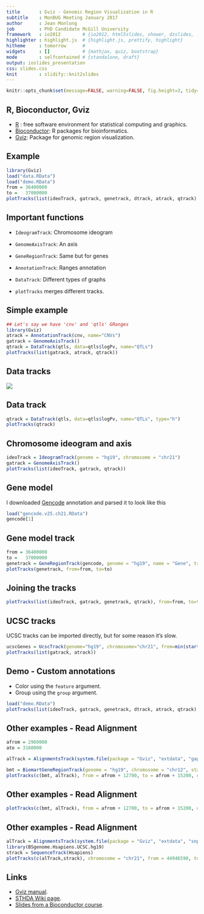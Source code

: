 ```yaml
---
title       : Gviz - Genomic Region Visualization in R
subtitle    : MonBUG Meeting January 2017
author      : Jean Monlong
job         : PhD Candidate McGill University
framework   : io2012        # {io2012, html5slides, shower, dzslides, ...}
highlighter : highlight.js  # {highlight.js, prettify, highlight}
hitheme     : tomorrow      #
widgets     : []            # {mathjax, quiz, bootstrap}
mode        : selfcontained # {standalone, draft}
output: ioslides_presentation
css: slides.css
knit        : slidify::knit2slides
---
```


```r
knitr::opts_chunk$set(message=FALSE, warning=FALSE, fig.height=3, tidy=TRUE, tidy.opts=list(blank=FALSE, width.cutoff=50))
```

## R, Bioconductor, Gviz

+ [R](https://www.r-project.org/) : free software environment for statistical computing and graphics.
+ [Bioconductor](http://bioconductor.org/): R packages for bioinformatics.
+ [Gviz](https://bioconductor.org/packages/release/bioc/html/Gviz.html): Package for genomic region visualization.

## Example

```r
library(Gviz)
load("data.RData")
load("demo.RData")
from = 36400000
to =   37000000
plotTracks(list(ideoTrack, gatrack, genetrack, dtrack, atrack, qtrack), from=from, to=to, sizes=c(1,1,4,1,4,4))
```

## Important functions

+ `IdeogramTrack`: Chromosome ideogram
+ `GenomeAxisTrack`: An axis
+ `GeneRegionTrack`: Same but for genes
+ `AnnotationTrack`: Ranges annotation
+ `DataTrack`: Different types of graphs

+ `plotTracks` merges different tracks.

## Simple example

```r
## Let's say we have 'cnv' and 'qtls' GRanges
library(Gviz)
atrack = AnnotationTrack(cnv, name="CNVs")
gatrack = GenomeAxisTrack()
qtrack = DataTrack(qtls, data=qtls$logPv, name="QTLs")
plotTracks(list(gatrack, atrack, qtrack))
```

## Data tracks {#myImagePage}

![](./Gviz-Datatracks.png)


## Data track

```r
qtrack = DataTrack(qtls, data=qtls$logPv, name="QTLs", type="h")
plotTracks(qtrack)
```

## Chromosome ideogram and axis

```r
ideoTrack = IdeogramTrack(genome = "hg19", chromosome = "chr21")
gatrack = GenomeAxisTrack()
plotTracks(list(ideoTrack, gatrack, qtrack))
```

## Gene model

I downloaded [Gencode](https://www.gencodegenes.org/) annotation and parsed it to look like this

```r
load("gencode.v25.ch21.RData")
gencode[1]
```

## Gene model track

```r
from = 36400000
to =   37000000
genetrack = GeneRegionTrack(gencode, genome = "hg19", name = "Gene", transcriptAnnotation="symbol")
plotTracks(genetrack, from=from, to=to)
```

## Joining the tracks

```r
plotTracks(list(ideoTrack, gatrack, genetrack, qtrack), from=from, to=to)
```

## UCSC tracks

UCSC tracks can be imported directly, but for some reason it's slow.

```r
ucscGenes = UcscTrack(genome="hg19", chromosome="chr21", from=min(start(gr)), to=max(end(gr)), track="knownGene", trackType="GeneRegionTrack", rstarts="exonStarts", rends="exonEnds", gene="name", symbol="name", transcript="name", strand="strand", fill="#8282d2", name="UCSC Genes")
plotTracks(list(gatrack, atrack))
```

## Demo - Custom annotations

+ Color using the `feature` argument.
+ Group using the `group` argument.

```r
load("demo.RData")
plotTracks(list(ideoTrack, gatrack, genetrack, dtrack, atrack, qtrack), from=from, to=to, sizes=c(1,1,4,1,4,4))
```

## Other examples - Read Alignment

```r
afrom = 2960000
ato = 3160000
```

```r
alTrack = AlignmentsTrack(system.file(package = "Gviz", "extdata", "gapped.bam"), isPaired = TRUE)
```

```r
bmt = BiomartGeneRegionTrack(genome = "hg19", chromosome = "chr12", start = afrom, end = ato, filter = list(with_ox_refseq_mrna = TRUE), stacking = "dense")
plotTracks(c(bmt, alTrack), from = afrom + 12700, to = afrom + 15200, chromosome = "chr12")
```

## Other examples - Read Alignment

```r
plotTracks(c(bmt, alTrack), from = afrom + 12700, to = afrom + 15200, chromosome = "chr12", type = c("coverage", "sashimi"))
```

## Other examples - Read Alignment

```r
alTrack = AlignmentsTrack(system.file(package = "Gviz", "extdata", "snps.bam"), isPaired = TRUE)
library(BSgenome.Hsapiens.UCSC.hg19)
strack = SequenceTrack(Hsapiens)
plotTracks(c(alTrack,strack), chromosome = "chr21", from = 44946590, to = 44946660, cex = 0.5, min.height = 8)
```

## Links

+ [Gviz manual](https://bioconductor.org/packages/release/bioc/vignettes/Gviz/inst/doc/Gviz.pdf).
+ [STHDA Wiki page](http://www.sthda.com/english/wiki/gviz-visualize-genomic-data).
+ [Slides from a Bioconductor course](https://www.bioconductor.org/help/course-materials/2012/BiocEurope2012/GvizEuropeanBioc2012.pdf).

